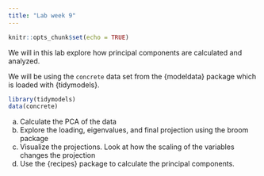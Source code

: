 ```yaml
---
title: "Lab week 9"
---
```


```r
knitr::opts_chunk$set(echo = TRUE)
```

We will in this lab explore how principal components are calculated and analyzed.

We will be using the `concrete` data set from the {modeldata} package which is loaded with {tidymodels}.

```r
library(tidymodels)
data(concrete)
```

a. Calculate the PCA of the data
b. Explore the loading, eigenvalues, and final projection using the broom package
c. Visualize the projections. Look at how the scaling of the variables changes the projection
d. Use the {recipes} package to calculate the principal components.


